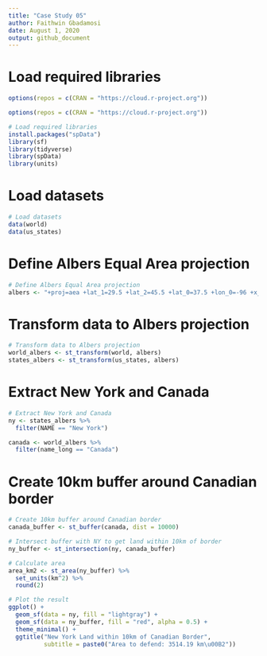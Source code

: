 ```yaml
---
title: "Case Study 05"
author: Faithwin Gbadamosi
date: August 1, 2020
output: github_document
---
```

 
# Load required libraries
```r
options(repos = c(CRAN = "https://cloud.r-project.org"))
```


```r
options(repos = c(CRAN = "https://cloud.r-project.org"))

```

```r
# Load required libraries
install.packages("spData")
library(sf)
library(tidyverse)
library(spData)
library(units)
```

# Load datasets

```r
# Load datasets
data(world)
data(us_states)
```

# Define Albers Equal Area projection

```r
# Define Albers Equal Area projection
albers <- "+proj=aea +lat_1=29.5 +lat_2=45.5 +lat_0=37.5 +lon_0=-96 +x_0=0 +y_0=0 +ellps=GRS80 +datum=NAD83 +units=m +no_defs"
```

# Transform data to Albers projection

```r
# Transform data to Albers projection
world_albers <- st_transform(world, albers)
states_albers <- st_transform(us_states, albers)

```

# Extract New York and Canada

```r
# Extract New York and Canada
ny <- states_albers %>% 
  filter(NAME == "New York")

canada <- world_albers %>%
  filter(name_long == "Canada")

```

# Create 10km buffer around Canadian border


```r
# Create 10km buffer around Canadian border
canada_buffer <- st_buffer(canada, dist = 10000)

# Intersect buffer with NY to get land within 10km of border
ny_buffer <- st_intersection(ny, canada_buffer)

# Calculate area
area_km2 <- st_area(ny_buffer) %>%
  set_units(km^2) %>%
  round(2)

# Plot the result
ggplot() +
  geom_sf(data = ny, fill = "lightgray") +
  geom_sf(data = ny_buffer, fill = "red", alpha = 0.5) +
  theme_minimal() +
  ggtitle("New York Land within 10km of Canadian Border",
          subtitle = paste0("Area to defend: 3514.19 km\u00B2"))


```



















  
  
  